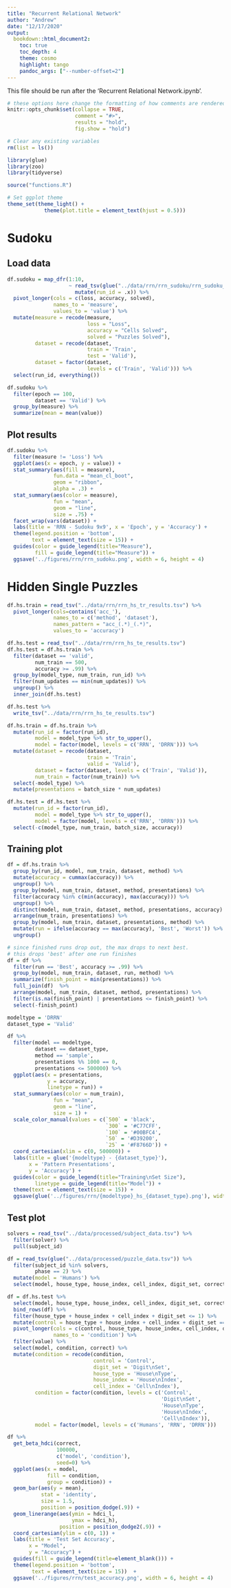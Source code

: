 ```yaml
---
title: "Recurrent Relational Network"
author: "Andrew"
date: "12/17/2020"
output:
  bookdown::html_document2:
    toc: true
    toc_depth: 4
    theme: cosmo
    highlight: tango
    pandoc_args: ["--number-offset=2"]
---
```


This file should be run after the 'Recurrent Relational Network.ipynb'.
```r
# these options here change the formatting of how comments are rendered
knitr::opts_chunk$set(collapse = TRUE,
                      comment = "#>",
                      results = "hold",
                      fig.show = "hold")

# Clear any existing variables
rm(list = ls())
```

```r
library(glue)
library(zoo)
library(tidyverse)

source("functions.R")
```

```r
# Set ggplot theme
theme_set(theme_light() +
            theme(plot.title = element_text(hjust = 0.5)))
```

# Sudoku 

## Load data

```r
df.sudoku = map_dfr(1:10,
                    ~ read_tsv(glue("../data/rrn/rrn_sudoku/rrn_sudoku_{.x}.tsv")) %>% 
                      mutate(run_id = .x)) %>% 
  pivot_longer(cols = c(loss, accuracy, solved),
               names_to = 'measure',
               values_to = 'value') %>% 
  mutate(measure = recode(measure,
                          loss = "Loss",
                          accuracy = "Cells Solved",
                          solved = "Puzzles Solved"),
         dataset = recode(dataset,
                          train = 'Train',
                          test = 'Valid'),
         dataset = factor(dataset,
                          levels = c('Train', 'Valid'))) %>% 
  select(run_id, everything())

df.sudoku %>% 
  filter(epoch == 100,
         dataset == 'Valid') %>% 
  group_by(measure) %>% 
  summarize(mean = mean(value))
```

## Plot results

```r
df.sudoku %>% 
  filter(measure != 'Loss') %>% 
  ggplot(aes(x = epoch, y = value)) +
  stat_summary(aes(fill = measure),
               fun.data = "mean_cl_boot",
               geom = "ribbon",
               alpha = .3) +
  stat_summary(aes(color = measure),
               fun = "mean",
               geom = "line",
               size = .75) +
  facet_wrap(vars(dataset)) +
  labs(title = 'RRN - Sudoku 9x9', x = 'Epoch', y = 'Accuracy') +
  theme(legend.position = 'bottom',
        text = element_text(size = 15)) +
  guides(color = guide_legend(title="Measure"),
         fill = guide_legend(title="Measure")) +
  ggsave('../figures/rrn/rrn_sudoku.png', width = 6, height = 4)
```

# Hidden Single Puzzles

```r
df.hs.train = read_tsv("../data/rrn/rrn_hs_tr_results.tsv") %>% 
  pivot_longer(cols=contains('acc_'),
               names_to = c('method', 'dataset'),
               names_pattern = "acc_(.*)_(.*)",
               values_to = 'accuracy') 

df.hs.test = read_tsv("../data/rrn/rrn_hs_te_results.tsv")
df.hs.test = df.hs.train %>% 
  filter(dataset == 'valid',
         num_train == 500,
         accuracy >= .99) %>% 
  group_by(model_type, num_train, run_id) %>% 
  filter(num_updates == min(num_updates)) %>% 
  ungroup() %>% 
  inner_join(df.hs.test)

df.hs.test %>% 
  write_tsv("../data/rrn/rrn_hs_te_results.tsv")

df.hs.train = df.hs.train %>% 
  mutate(run_id = factor(run_id),
         model = model_type %>% str_to_upper(),
         model = factor(model, levels = c('RRN', 'DRRN'))) %>% 
  mutate(dataset = recode(dataset,
                          train = 'Train',
                          valid = 'Valid'),
         dataset = factor(dataset, levels = c('Train', 'Valid')),
         num_train = factor(num_train)) %>% 
  select(-model_type) %>% 
  mutate(presentations = batch_size * num_updates)

df.hs.test = df.hs.test %>% 
  mutate(run_id = factor(run_id),
         model = model_type %>% str_to_upper(),
         model = factor(model, levels = c('RRN', 'DRRN'))) %>% 
  select(-c(model_type, num_train, batch_size, accuracy))
```

## Training plot


```r
df = df.hs.train %>%
  group_by(run_id, model, num_train, dataset, method) %>% 
  mutate(accuracy = cummax(accuracy)) %>% 
  ungroup() %>% 
  group_by(model, num_train, dataset, method, presentations) %>% 
  filter(accuracy %in% c(min(accuracy), max(accuracy))) %>% 
  ungroup() %>% 
  distinct(model, num_train, dataset, method, presentations, accuracy) %>% 
  arrange(num_train, presentations) %>% 
  group_by(model, num_train, dataset, presentations, method) %>% 
  mutate(run = ifelse(accuracy == max(accuracy), 'Best', 'Worst')) %>%
  ungroup()

# since finished runs drop out, the max drops to next best.
# this drops 'best' after one run finishes
df = df %>% 
  filter(run == 'Best', accuracy >= .99) %>% 
  group_by(model, num_train, dataset, run, method) %>% 
  summarize(finish_point = min(presentations)) %>% 
  full_join(df)  %>% 
  arrange(model, num_train, dataset, method, presentations) %>% 
  filter(is.na(finish_point) | presentations <= finish_point) %>% 
  select(-finish_point)

modeltype = 'DRRN'
dataset_type = 'Valid'

df %>% 
  filter(model == modeltype,
         dataset == dataset_type,
         method == 'sample',
         presentations %% 1000 == 0,
         presentations <= 500000) %>% 
  ggplot(aes(x = presentations,
             y = accuracy,
             linetype = run)) +
  stat_summary(aes(color = num_train),
               fun = "mean",
               geom = "line",
               size = 1) +
  scale_color_manual(values = c(`500` = 'black',
                                `300` = '#C77CFF',
                                `100` = '#00BFC4',
                                `50` = '#D39200',
                                `25` = '#F8766D')) +
  coord_cartesian(xlim = c(0, 500000)) +
  labs(title = glue('{modeltype} - {dataset_type}'), 
       x = 'Pattern Presentations',
       y = 'Accuracy') +
  guides(color = guide_legend(title="Training\nSet Size"),
         linetype = guide_legend(title="Model")) +
  theme(text = element_text(size = 15)) +
  ggsave(glue('../figures/rrn/{modeltype}_hs_{dataset_type}.png'), width = 6, height = 4)
```

## Test plot
```r
solvers = read_tsv("../data/processed/subject_data.tsv") %>% 
  filter(solver) %>% 
  pull(subject_id)

df = read_tsv(glue("../data/processed/puzzle_data.tsv")) %>%
  filter(subject_id %in% solvers,
         phase == 2) %>% 
  mutate(model = 'Humans') %>% 
  select(model, house_type, house_index, cell_index, digit_set, correct)

df = df.hs.test %>% 
  select(model, house_type, house_index, cell_index, digit_set, correct) %>% 
  bind_rows(df) %>% 
  filter(house_type + house_index + cell_index + digit_set <= 1) %>% 
  mutate(control = house_type + house_index + cell_index + digit_set == 0) %>% 
  pivot_longer(cols = c(control, house_type, house_index, cell_index, digit_set),
               names_to = 'condition') %>% 
  filter(value) %>% 
  select(model, condition, correct) %>% 
  mutate(condition = recode(condition,
                            control = 'Control',
                            digit_set = 'Digit\nSet',
                            house_type = 'House\nType',
                            house_index = 'House\nIndex',
                            cell_index = 'Cell\nIndex'),
         condition = factor(condition, levels = c('Control',
                                                  'Digit\nSet',
                                                  'House\nType',
                                                  'House\nIndex',
                                                  'Cell\nIndex')),
         model = factor(model, levels = c('Humans', 'RRN', 'DRRN')))

df %>% 
  get_beta_hdci(correct,
                100000,
                c('model', 'condition'),
                seed=0) %>% 
  ggplot(aes(x = model,
             fill = condition,
             group = condition)) +
  geom_bar(aes(y = mean),
           stat = 'identity',
           size = 1.5,
           position = position_dodge(.9)) +
  geom_linerange(aes(ymin = hdci_l,
                     ymax = hdci_h),
                 position = position_dodge2(.9)) +
  coord_cartesian(ylim = c(0, 1)) + 
  labs(title = 'Test Set Accuracy',
       x = "Model",
       y = "Accuracy") +
  guides(fill = guide_legend(title=element_blank())) +
  theme(legend.position = 'bottom',
        text = element_text(size = 15))  +
  ggsave('../figures/rrn/test_accuracy.png', width = 6, height = 4)
```

